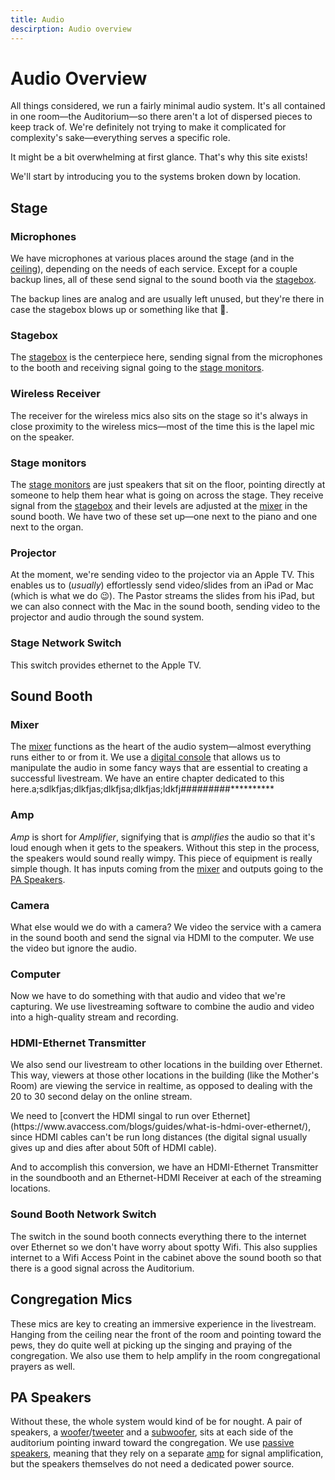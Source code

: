 ```yaml
---
title: Audio
descirption: Audio overview
---
```



# Audio Overview

All things considered, we run a fairly minimal audio system. It's all contained in one room—the Auditorium—so there aren't a lot of dispersed pieces to keep track of. We're definitely not trying to make it complicated for complexity's sake—everything serves a specific role.

<Callout type="info">
    It might be a bit overwhelming at first glance. That's why this site exists!
</Callout>

We'll start by introducing you to the systems broken down by location.


## Stage

<Diagram altText="Stage Diagram" imageName="stage" label="Stage" />

### Microphones

We have microphones at various places around the stage (and in the [ceiling](/audio#congregation-mics)), depending on the needs of each service. Except for a couple backup lines, all of these send signal to the sound booth via the [stagebox](/audio#stagebox).

<Callout type="info">
    The backup lines are analog and are usually left unused, but they're there in case the stagebox blows up or something like that 🤷.
</Callout>

### Stagebox

The [stagebox](https://en.wikipedia.org/wiki/Stage_box) is the centerpiece here, sending signal from the microphones to the booth and receiving signal going to the [stage monitors](/audio#stage-monitors). 

### Wireless Receiver

The receiver for the wireless mics also sits on the stage so it's always in close proximity to the wireless mics—most of the time this is the lapel mic on the speaker.

### Stage monitors

The [stage monitors](https://en.wikipedia.org/wiki/Stage_monitor_system) are just speakers that sit on the floor, pointing directly at someone to help them hear what is going on across the stage. They receive signal from the [stagebox](/audio#stagebox) and their levels are adjusted at the [mixer](/audio#mixer) in the sound booth. We have two of these set up—one next to the piano and one next to the organ.

### Projector

At the moment, we're sending video to the projector via an Apple TV. This enables us to (*usually*) effortlessly send video/slides from an iPad or Mac (which is what we do 😉). The Pastor streams the slides from his iPad, but we can also connect with the Mac in the sound booth, sending video to the projector and audio through the sound system.

### Stage Network Switch

This switch provides ethernet to the Apple TV.


## Sound Booth

<Diagram altText="Sound Booth Diagram" imageName="booth" label="Sound Booth" />

### Mixer

The [mixer](https://en.wikipedia.org/wiki/Mixing_console) functions as the heart of the audio system—almost everything runs either to or from it. We use a [digital console](https://en.wikipedia.org/wiki/Digital_mixing_console) that allows us to manipulate the audio in some fancy ways that are essential to creating a successful livestream. We have an entire chapter dedicated to this here.a;sdlkfjas;dlkfjas;dlkfjsa;dlkfjas;ldkfj#########**********

### Amp

*Amp* is short for *Amplifier*, signifying that is *amplifies* the audio so that it's loud enough when it gets to the speakers. Without this step in the process, the speakers would sound really wimpy. This piece of equipment is really simple though. It has inputs coming from the [mixer](/audio#mixer) and outputs going to the [PA Speakers](/audio#pa-speakers).

### Camera

What else would we do with a camera? We video the service with a camera in the sound booth and send the signal via HDMI to the computer. We use the video but ignore the audio.

### Computer

Now we have to do something with that audio and video that we're capturing. We use livestreaming software to combine the audio and video into a high-quality stream and recording. 

### HDMI-Ethernet Transmitter

We also send our livestream to other locations in the building over Ethernet. This way, viewers at those other locations in the building (like the Mother's Room) are viewing the service in realtime, as opposed to dealing with the 20 to 30 second delay on the online stream.

<Callout>
    We need to [convert the HDMI singal to run over Ethernet](https://www.avaccess.com/blogs/guides/what-is-hdmi-over-ethernet/), since HDMI cables can't be run long distances (the digital signal usually gives up and dies after about 50ft of HDMI cable).
</Callout>

And to accomplish this conversion, we have an HDMI-Ethernet Transmitter in the soundbooth and an Ethernet-HDMI Receiver at each of the streaming locations.

### Sound Booth Network Switch

The switch in the sound booth connects everything there to the internet over Ethernet so we don't have worry about spotty Wifi. This also supplies internet to a Wifi Access Point in the cabinet above the sound booth so that there is a good signal across the Auditorium.


## Congregation Mics

These mics are key to creating an immersive experience in the livestream. Hanging from the ceiling near the front of the room and pointing toward the pews, they do quite well at picking up the singing and praying of the congregation. We also use them to help amplify in the room congregational prayers as well.


## PA Speakers

Without these, the whole system would kind of be for nought. A pair of speakers, a [woofer](https://en.wikipedia.org/wiki/Woofer)/[tweeter](https://en.wikipedia.org/wiki/Tweeter) and a [subwoofer](https://en.wikipedia.org/wiki/Subwoofer), sits at each side of the auditorium pointing inward toward the congregation. We use [passive speakers](https://www.howtogeek.com/827082/active-vs-passive-speakers/), meaning that they rely on a separate [amp](/audio#amp) for signal amplification, but the speakers themselves do not need a dedicated power source.